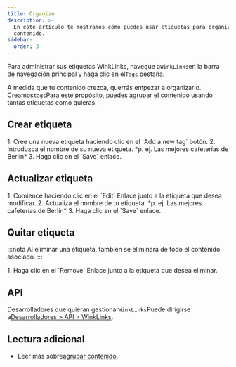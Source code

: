 ```yaml
---
title: Organize
description: >-
  En este artículo te mostramos cómo puedes usar etiquetas para organizar tu
  contenido.
sidebar:
  order: 3
---
```


Para administrar sus etiquetas WinkLinks, navegue a`WinkLinks`en la barra de navegación principal y haga clic en el`Tags` pestaña.

A medida que tu contenido crezca, querrás empezar a organizarlo. Creamos`tags`Para este propósito, puedes agrupar el contenido usando tantas etiquetas como quieras.

## Crear etiqueta

<Steps>
  1. Cree una nueva etiqueta haciendo clic en el `Add a new tag` botón.
  2. Introduzca el nombre de su nueva etiqueta. *p. ej. Las mejores cafeterías de Berlín*
  3. Haga clic en el `Save` enlace.
</Steps>


## Actualizar etiqueta

<Steps>
  1. Comience haciendo clic en el `Edit` Enlace junto a la etiqueta que desea modificar.
  2. Actualiza el nombre de tu etiqueta. *p. ej. Las mejores cafeterías de Berlín*
  3. Haga clic en el `Save` enlace.
</Steps>


## Quitar etiqueta

:::nota
Al eliminar una etiqueta, también se eliminará de todo el contenido asociado.
:::

<Steps>
  1. Haga clic en el `Remove` Enlace junto a la etiqueta que desea eliminar.
</Steps>


## API

Desarrolladores que quieran gestionar`WinkLinks`Puede dirigirse a[Desarrolladores > API > WinkLinks](/developers/apis/#winklinks-api).

## Lectura adicional

* Leer más sobre[agrupar contenido](/link-manager/content#grouping-content).

